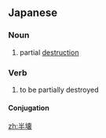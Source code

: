 ==Japanese==
{{ja-kanjitab|はん|かい|yomi=o}}

===Noun===
{{ja-noun|はんかい|kyu=半壞}}

# partial [[destruction]]

===Verb===
{{ja-verb-suru|はんかい|kyu=半壞}}

# to be partially destroyed

====Conjugation====
{{ja-suru|はんかい}}

[[zh:半壊]]